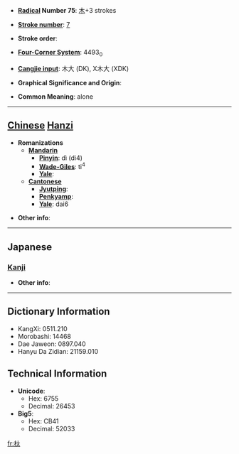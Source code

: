 * '''[[Wiktionary:Chinese radical index| Radical]] Number 75''': [[Wiktionary:Chinese radical index 木|木]]+3 strokes

* '''[[Wiktionary:Chinese total strokes index|Stroke number]]''': [[Wiktionary:Chinese total strokes index 7|7]]

* '''Stroke order''': 

* '''[[Wiktionary:Chinese four corner index|Four-Corner System]]''': 4493<sub>0</sub>

* '''[[Wiktionary:Chinese Cangjie index|Cangjie input]]''': 木大 (DK), X木大 (XDK)

* '''Graphical Significance and Origin''': 

* '''Common Meaning''': alone

----

== [[Chinese]] [[Hanzi]] ==

* '''Romanizations'''
** '''[[Mandarin]]'''
*** '''[[Pinyin]]''': dì (di4)
*** '''[[Wade-Giles]]''': ti<sup>4</sup>
*** '''[[Yale]]''': 
** '''[[Cantonese]]'''
*** '''[[Jyutping]]''':
*** '''[[Penkyamp]]''': 
*** '''[[Yale]]''': dai6

* '''Other info''': 

----

==Japanese==
===[[Kanji]]===
{{kanji|on readings=[[てい]] (tei), [[だい]] (dai), [[た]] (ta), [[だ]] (da)|kun readings=}}

* '''Other info''':  

----

== Dictionary Information ==

* KangXi: 0511.210
* Morobashi: 14468
* Dae Jaweon: 0897.040
* Hanyu Da Zidian: 21159.010

== Technical Information ==

* '''Unicode''':
** Hex: 6755
** Decimal: 26453
* '''Big5''':
** Hex: CB41
** Decimal: 52033

[[fr:杕]]